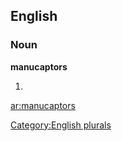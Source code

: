==English==

===Noun===
'''manucaptors'''

# {{plural of|[[manucaptor]]}}

[[Category:English plurals]]

[[ar:manucaptors]]